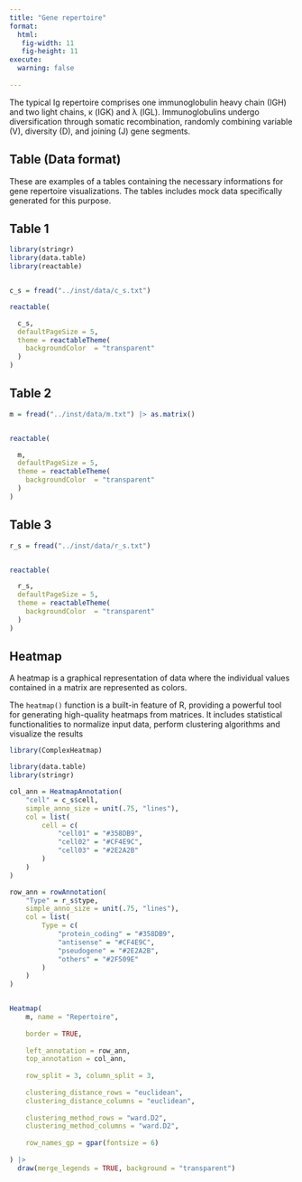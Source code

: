 ```yaml
---
title: "Gene repertoire"
format:
  html:
   fig-width: 11
   fig-height: 11
execute: 
  warning: false
    
---
```

The typical Ig repertoire comprises one immunoglobulin heavy chain (IGH) and two light chains, κ (IGK) and λ (IGL). Immunoglobulins undergo diversification through somatic recombination, randomly combining variable (V), diversity (D), and joining (J) gene segments.

## Table (Data format)

These are examples of a tables containing the necessary informations for gene repertoire visualizations. The tables includes mock data specifically generated for this purpose.

## Table 1

```r

library(stringr)
library(data.table)
library(reactable)


c_s = fread("../inst/data/c_s.txt")

reactable(

  c_s,
  defaultPageSize = 5,
  theme = reactableTheme(
    backgroundColor  = "transparent"
  )
)


```

## Table 2

```r

m = fread("../inst/data/m.txt") |> as.matrix()


reactable(

  m,
  defaultPageSize = 5,
  theme = reactableTheme(
    backgroundColor  = "transparent"
  )
)

```

## Table 3

```r

r_s = fread("../inst/data/r_s.txt")


reactable(

  r_s,
  defaultPageSize = 5,
  theme = reactableTheme(
    backgroundColor  = "transparent"
  )
)

```


## Heatmap

A heatmap is a graphical representation of data where the individual values contained in a matrix are represented as colors.


The `heatmap()` function is a built-in feature of R, providing a powerful tool for generating high-quality heatmaps from matrices. It includes statistical functionalities to normalize input data, perform clustering algorithms and visualize the results 


```r

library(ComplexHeatmap)

library(data.table)
library(stringr)

col_ann = HeatmapAnnotation(
    "cell" = c_s$cell,
    simple_anno_size = unit(.75, "lines"),
    col = list(
        cell = c(
            "cell01" = "#358DB9", 
            "cell02" = "#CF4E9C", 
            "cell03" = "#2E2A2B"
        )
    )
)

row_ann = rowAnnotation(
    "Type" = r_s$type,
    simple_anno_size = unit(.75, "lines"),
    col = list(
        Type = c(
            "protein_coding" = "#358DB9", 
            "antisense" = "#CF4E9C", 
            "pseudogene" = "#2E2A2B",
            "others" = "#2F509E"
        )
    )
)


Heatmap(
    m, name = "Repertoire",
    
    border = TRUE,
    
    left_annotation = row_ann,
    top_annotation = col_ann,
    
    row_split = 3, column_split = 3,
    
    clustering_distance_rows = "euclidean", 
    clustering_distance_columns = "euclidean",
    
    clustering_method_rows = "ward.D2",
    clustering_method_columns = "ward.D2",
    
    row_names_gp = gpar(fontsize = 6)
    
) |> 
  draw(merge_legends = TRUE, background = "transparent")


```